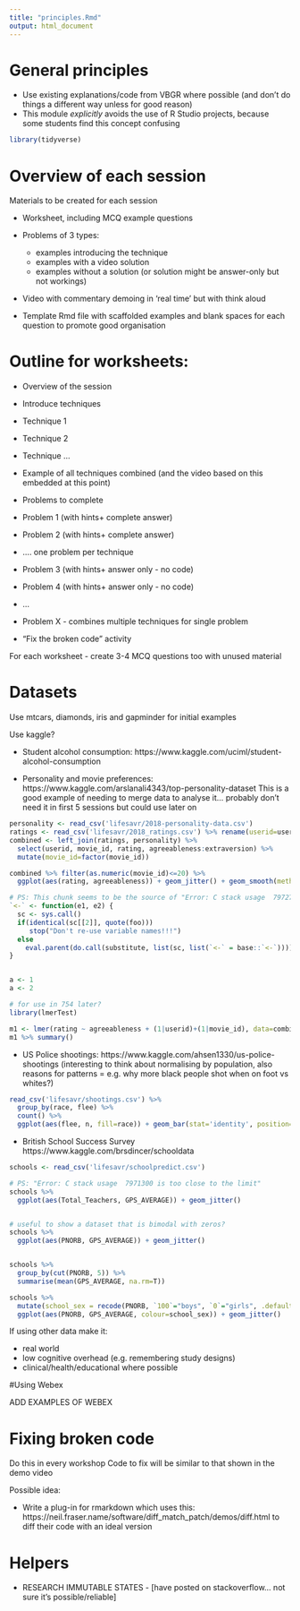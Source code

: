 ```yaml
---
title: "principles.Rmd"
output: html_document
---
```


# General principles

- Use existing explanations/code from VBGR where possible (and don't do things a different way unless for good reason)
- This module *explicitly* avoids the use of R Studio projects, because some students find this concept confusing

```r
library(tidyverse)
```

# Overview of each session 

Materials to be created for each session

- Worksheet, including MCQ example questions

- Problems of 3 types:
  - examples introducing the technique
  - examples with a video solution
  - examples without a solution (or solution might be answer-only but not workings)

- Video with commentary demoing in 'real time' but with think aloud

- Template Rmd file with scaffolded examples and blank spaces for each question to promote good organisation

#  Outline for worksheets:

- Overview of the session

- Introduce techniques
- Technique 1
- Technique 2
- Technique ...

- Example of all techniques combined (and the video based on this embedded at this point)

- Problems to complete
- Problem 1 (with hints+ complete answer)
- Problem 2 (with hints+ complete answer)
- .... one problem per technique

- Problem 3 (with hints+ answer only - no code)
- Problem 4 (with hints+ answer only - no code)
- ...

- Problem X - combines multiple techniques for single problem

- "Fix the broken code" activity

For each worksheet - create 3-4 MCQ questions too with unused material

# Datasets

Use mtcars, diamonds, iris and gapminder for initial examples

Use kaggle?

- Student alcohol consumption: https://www.kaggle.com/uciml/student-alcohol-consumption

- Personality and movie preferences: https://www.kaggle.com/arslanali4343/top-personality-dataset This is a good example of needing to merge data to analyse it... probably don't need it in first 5 sessions but could use later on


```r
personality <- read_csv('lifesavr/2018-personality-data.csv')
ratings <- read_csv('lifesavr/2018_ratings.csv') %>% rename(userid=useri)
combined <- left_join(ratings, personality) %>% 
  select(userid, movie_id, rating, agreeableness:extraversion) %>% 
  mutate(movie_id=factor(movie_id))

combined %>% filter(as.numeric(movie_id)<=20) %>% 
  ggplot(aes(rating, agreeableness)) + geom_jitter() + geom_smooth(method="lm") + facet_wrap("movie_id")
```


```r
# PS: This chunk seems to be the source of "Error: C stack usage  7972756 is too close to the limit"
`<-` <- function(e1, e2) {
  sc <- sys.call()
  if(identical(sc[[2]], quote(foo)))
     stop("Don't re-use variable names!!!")
  else
    eval.parent(do.call(substitute, list(sc, list(`<-` = base::`<-`))))
}


a <- 1
a <- 2
```

```r
# for use in 754 later?
library(lmerTest)

m1 <- lmer(rating ~ agreeableness + (1|userid)+(1|movie_id), data=combined %>% sample_n(10e3)) 
m1 %>% summary()
```

- US Police shootings: https://www.kaggle.com/ahsen1330/us-police-shootings (interesting to think about normalising by population, also reasons for patterns =  e.g. why more black people shot when on foot vs whites?)


```r
read_csv('lifesavr/shootings.csv') %>% 
  group_by(race, flee) %>% 
  count() %>% 
  ggplot(aes(flee, n, fill=race)) + geom_bar(stat='identity', position="fill")
```


- British School Success Survey https://www.kaggle.com/brsdincer/schooldata

```r
schools <- read_csv('lifesavr/schoolpredict.csv')

# PS: "Error: C stack usage  7971300 is too close to the limit"
schools %>% 
  ggplot(aes(Total_Teachers, GPS_AVERAGE)) + geom_jitter()


# useful to show a dataset that is bimodal with zeros?
schools %>% 
  ggplot(aes(PNORB, GPS_AVERAGE)) + geom_jitter()


schools %>% 
  group_by(cut(PNORB, 5)) %>% 
  summarise(mean(GPS_AVERAGE, na.rm=T))

schools %>% 
  mutate(school_sex = recode(PNORB, `100`="boys", `0`="girls", .default="mixed" )) %>% 
  ggplot(aes(PNORB, GPS_AVERAGE, colour=school_sex)) + geom_jitter()
```

If using other data make it:

- real world
- low cognitive overhead (e.g. remembering study designs)
- clinical/health/educational where possible

#Using Webex

ADD EXAMPLES OF WEBEX

# Fixing  broken code

Do this in every workshop
Code to fix will be similar to that shown in the demo video 

Possible idea:

- Write a plug-in for rmarkdown which uses this: https://neil.fraser.name/software/diff_match_patch/demos/diff.html to diff their code with an ideal version


# Helpers 

- RESEARCH IMMUTABLE STATES - [have posted on stackoverflow... not sure it's possible/reliable]
